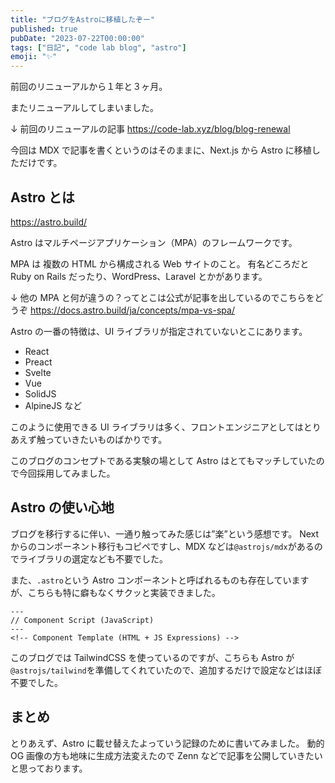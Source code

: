 ```yaml
---
title: "ブログをAstroに移植したぞー"
published: true
pubDate: "2023-07-22T00:00:00"
tags: ["日記", "code lab blog", "astro"]
emoji: "✨"
---
```


前回のリニューアルから１年と３ヶ月。

またリニューアルしてしまいました。

↓ 前回のリニューアルの記事
https://code-lab.xyz/blog/blog-renewal

今回は MDX で記事を書くというのはそのままに、Next.js から Astro に移植しただけです。

## Astro とは

https://astro.build/

Astro はマルチページアプリケーション（MPA）のフレームワークです。

MPA は 複数の HTML から構成される Web サイトのこと。
有名どころだと Ruby on Rails だったり、WordPress、Laravel とかがあります。

↓ 他の MPA と何が違うの？ってとこは公式が記事を出しているのでこちらをどうぞ
https://docs.astro.build/ja/concepts/mpa-vs-spa/

Astro の一番の特徴は、UI ライブラリが指定されていないとこにあります。

- React
- Preact
- Svelte
- Vue
- SolidJS
- AlpineJS
  など

このように使用できる UI ライブラリは多く、フロントエンジニアとしてはとりあえず触っていきたいものばかりです。

このブログのコンセプトである実験の場として Astro はとてもマッチしていたので今回採用してみました。

## Astro の使い心地

ブログを移行するに伴い、一通り触ってみた感じは”楽”という感想です。
Next からのコンポーネント移行もコピペですし、MDX などは`@astrojs/mdx`があるのでライブラリの選定なども不要でした。

また、`.astro`という Astro コンポーネントと呼ばれるものも存在していますが、こちらも特に癖もなくサクッと実装できました。

```
---
// Component Script (JavaScript)
---
<!-- Component Template (HTML + JS Expressions) -->
```

このブログでは TailwindCSS を使っているのですが、こちらも Astro が`@astrojs/tailwind`を準備してくれていたので、追加するだけで設定などはほぼ不要でした。

## まとめ

とりあえず、Astro に載せ替えたよっていう記録のために書いてみました。
動的 OG 画像の方も地味に生成方法変えたので Zenn などで記事を公開していきたいと思っております。
